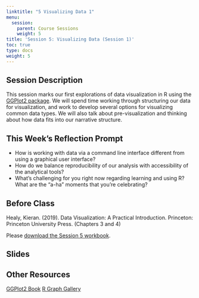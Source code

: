 ```yaml
---
linktitle: "5 Visualizing Data 1"
menu:
  session:
    parent: Course Sessions
    weight: 5
title: 'Session 5: Visualizing Data (Session 1)'
toc: true
type: docs
weight: 5
---
```


## Session Description

This session marks our first explorations of data visualization in R using the [GGPlot2 package](https://ggplot2-book.org). We will spend time working through structuring our data for visualization, and work to develop several options for visualizing common data types. We will also talk about pre-visualization and thinking about how data fits into our narrative structure.

## This Week's Reflection Prompt

- How is working with data via a command line interface different from using a graphical user interface?
- How do we balance reproducibility of our analysis with accessibility of the analytical tools?
- What's challenging for you right now regarding learning and using R? What are the "a-ha" moments that you're celebrating?

## Before Class

Healy, Kieran. (2019). Data Visualization: A Practical Introduction. Princeton: Princeton University Press. (Chapters 3 and 4)

Please [download the Session 5 workbook](/schedule/session/05-Visualizing_Data_files/Session 5 Lab.zip).

## Slides

## Other Resources

[GGPlot2 Book](https://ggplot2-book.org)
[R Graph Gallery](https://www.r-graph-gallery.com)